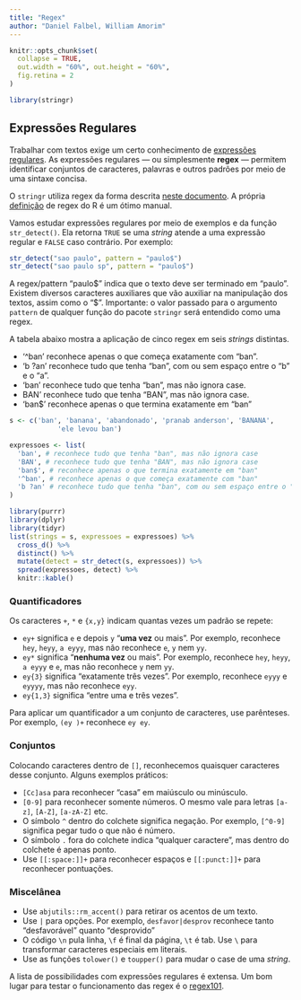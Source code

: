 ```yaml
---
title: "Regex"
author: "Daniel Falbel, William Amorim"
---
```


```r
knitr::opts_chunk$set(
  collapse = TRUE, 
  out.width = "60%", out.height = "60%",
  fig.retina = 2
)
```

```r
library(stringr)
```

## Expressões Regulares

Trabalhar com textos exige um certo conhecimento de [expressões regulares](https://pt.wikipedia.org/wiki/Express%C3%A3o_regular). As expressões regulares --- ou simplesmente **regex** --- permitem identificar conjuntos de caracteres, palavras e outros padrões por meio de uma sintaxe concisa. 

O `stringr` utiliza regex da forma descrita [neste documento](http://www.gagolewski.com/software/stringi/manual/?manpage=stringi-search-regex). A própria [definição](https://stat.ethz.ch/R-manual/R-devel/library/base/html/regex.html) de regex do R é um ótimo manual.

Vamos estudar expressões regulares por meio de exemplos e da função `str_detect()`. Ela retorna `TRUE` se uma *string* atende a uma expressão regular e `FALSE` caso contrário. Por exemplo:

```r
str_detect("sao paulo", pattern = "paulo$")
str_detect("sao paulo sp", pattern = "paulo$")
```

A regex/pattern "paulo\$" indica que o texto deve ser terminado em "paulo". Existem diversos caracteres auxiliares que vão auxiliar na manipulação dos textos, assim como o "\$". Importante: o valor passado para o argumento `pattern` de qualquer função do pacote `stringr` será entendido como uma regex.

A tabela abaixo mostra a aplicação de cinco regex em seis *strings* distintas.

- '^ban' reconhece apenas o que começa exatamente com "ban".
- 'b ?an' reconhece tudo que tenha "ban", com ou sem espaço entre o "b" e o "a".
- 'ban' reconhece tudo que tenha "ban", mas não ignora case.
- BAN' reconhece tudo que tenha "BAN", mas não ignora case.
- 'ban$' reconhece apenas o que termina exatamente em "ban"

```r
s <- c('ban', 'banana', 'abandonado', 'pranab anderson', 'BANANA', 
            'ele levou ban')

expressoes <- list(
  'ban', # reconhece tudo que tenha "ban", mas não ignora case
  'BAN', # reconhece tudo que tenha "BAN", mas não ignora case
  'ban$', # reconhece apenas o que termina exatamente em "ban"
  '^ban', # reconhece apenas o que começa exatamente com "ban"
  'b ?an' # reconhece tudo que tenha "ban", com ou sem espaço entre o "b" e o "a"
)
```


```r
library(purrr)
library(dplyr)
library(tidyr)
list(strings = s, expressoes = expressoes) %>%
  cross_d() %>%
  distinct() %>%
  mutate(detect = str_detect(s, expressoes)) %>%
  spread(expressoes, detect) %>%
  knitr::kable()
```

### Quantificadores

Os caracteres `+`, `*` e `{x,y}` indicam quantas vezes um padrão se repete:

- `ey+` significa `e` e depois `y` "**uma vez** ou mais". Por exemplo, reconhece `hey`, `heyy`, `a eyyy`, mas não reconhece `e`, `y` nem `yy`.
- `ey*` significa "**nenhuma vez** ou mais". Por exemplo, reconhece `hey`, `heyy`, `a eyyy` e `e`, mas não reconhece `y` nem `yy`.
- `ey{3}` significa "exatamente três vezes". Por exemplo, reconhece `eyyy` e `eyyyy`, mas não reconhece `eyy`.
- `ey{1,3}` significa "entre uma e três vezes".

Para aplicar um quantificador a um conjunto de caracteres, use parênteses. Por exemplo, `(ey )+` reconhece `ey ey `.

### Conjuntos

Colocando caracteres dentro de `[]`, reconhecemos quaisquer caracteres desse conjunto. Alguns exemplos práticos:

- `[Cc]asa` para reconhecer "casa" em maiúsculo ou minúsculo.
- `[0-9]` para reconhecer somente números. O mesmo vale para letras `[a-z]`, `[A-Z]`, `[a-zA-Z]` etc.
- O símbolo `^` dentro do colchete significa negação. Por exemplo, `[^0-9]` significa pegar tudo o que não é número.
- O símbolo `.` fora do colchete indica "qualquer caractere", mas dentro do colchete é apenas ponto.
- Use `[[:space:]]+` para reconhecer espaços e `[[:punct:]]+` para reconhecer pontuações.

### Miscelânea

- Use `abjutils::rm_accent()` para retirar os acentos de um texto.
- Use `|` para opções. Por exemplo, `desfavor|desprov` reconhece tanto "desfavorável" quanto "desprovido"
- O código `\n` pula linha, `\f` é final da página, `\t` é tab. Use `\` para transformar caracteres especiais em literais.
- Use as funções `tolower()` e `toupper()` para mudar o case de uma *string*. 

A lista de possibilidades com expressões regulares é extensa. 
Um bom lugar para testar o funcionamento das regex é o [regex101](https://regex101.com/).

